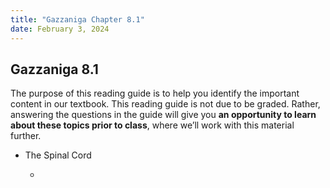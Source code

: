 ```yaml
---
title: "Gazzaniga Chapter 8.1"
date: February 3, 2024
---
```


## Gazzaniga 8.1 {#welcome}

The purpose of this reading guide is to help you identify the important content in our textbook. This reading guide is not due to be graded. Rather, answering the questions in the guide will give you **an opportunity to learn about these topics prior to class**, where we'll work with this material further.

-   The Spinal Cord

    -   

